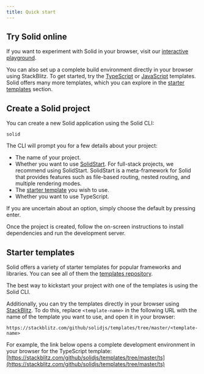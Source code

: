 ```yaml
---
title: Quick start
---
```


## Try Solid online

If you want to experiment with Solid in your browser, visit our [interactive playground](https://playground.solidjs.com/).

You can also set up a complete build environment directly in your browser using StackBlitz.
To get started, try the [TypeScript](https://stackblitz.com/github/solidjs/templates/tree/master/ts) or [JavaScript](https://stackblitz.com/github/solidjs/templates/tree/master/js) templates.
Solid offers many more templates, which you can explore in the [starter templates](#starter-templates) section.

## Create a Solid project

You can create a new Solid application using the Solid CLI:

```package-create
solid
```

The CLI will prompt you for a few details about your project:

- The name of your project.
- Whether you want to use [SolidStart](/solid-start).
  For full-stack projects, we recommend using SolidStart.
  SolidStart is a meta-framework for Solid that provides features such as file-based routing, nested routing, and multiple rendering modes.
- The [starter template](#starter-templates) you wish to use.
- Whether you want to use TypeScript.

If you are uncertain about an option, simply choose the default by pressing enter.

Once the project is created, follow the on-screen instructions to install dependencies and run the development server.

## Starter templates

Solid offers a variety of starter templates for popular frameworks and libraries.
You can see all of them the [templates repository](https://github.com/solidjs/templates).

The best way to kickstart your project with one of the templates is using the Solid CLI.

Additionally, you can try the templates directly in your browser using [StackBlitz](https://stackblitz.com/).
To do this, replace `<template-name>` in the following URL with the name of the template you want to use, and open it in your browser:

```
https://stackblitz.com/github/solidjs/templates/tree/master/<template-name>
```

For example, the link below opens a complete development environment in your browser for the TypeScript template:
[https://stackblitz.com/github/solidjs/templates/tree/master/ts](https://stackblitz.com/github/solidjs/templates/tree/master/ts)
